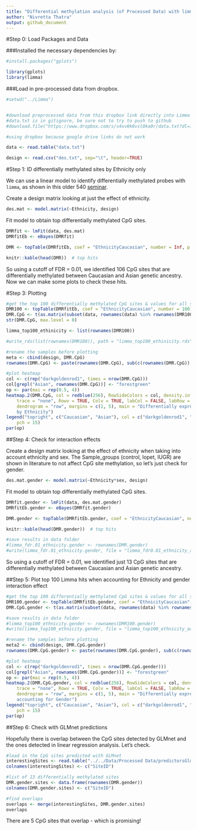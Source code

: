 ```yaml
---
title: "Differential methylation analysis (of Processed Data) with limma"
author: "Nivretta Thatra"
output: github_document
---
```


#Step 0: Load Packages and Data

###Installed the necessary dependencies by: 

```r

#install.packages("gplots")

library(gplots)
library(limma)

```

###Load in pre-processed data from dropbox.

```r

#setwd("../Limma")


#download preprocessed data from this dropbox link directly into Limma folder
#data.txt is in gitignore, be sure not to try to push to github
#download.file("https://www.dropbox.com/s/s4xv0k0vsl0ka0r/data.txt?dl=1", "data.txt")

#using dropbox because google drive links do not work

data <- read.table("data.txt")

design <- read.csv("des.txt", sep="\t", header=TRUE)

```

#Step 1: ID differentially methylated sites by Ethnicity only

We can use a linear model to identify differentially methylated probes with `limma`, as shown in this older 540 [seminar](http://www.ugrad.stat.ubc.ca/~stat540/seminars/seminar08_methylation.html).

Create a design matrix looking at just the effect of ethnicity.

```r
des.mat <- model.matrix(~Ethnicity, design)
```

Fit model to obtain top differentially methylated CpG sites.

```r

DMRfit <- lmFit(data, des.mat)
DMRfitEb <- eBayes(DMRfit)

DMR <- topTable(DMRfitEb, coef = "EthnicityCaucasian", number = Inf, p.value = 0.01, adjust.method = "BH")

knitr::kable(head(DMR))  # top hits 

```

So using a cutoff of FDR = 0.01, we identified 106 CpG sites that are differentially methylated between Caucasian and Asian genetic ancestry. Now we can make some plots to check these hits.

#Step 3: Plotting

```r

#get the top 100 differentially methylated CpG sites & values for all samples
DMR100 <- topTable(DMRfitEb, coef = "EthnicityCaucasian", number = 100)
DMR.CpG <- t(as.matrix(subset(data, rownames(data) %in% rownames(DMR100))))
str(DMR.CpG, max.level = 0)

limma_top100_ethinicity <- list(rownames(DMR100))

#write_rds(list(rownames(DMR100)), path = "limma_top100_ethinicity.rds")

#rename the samples before plotting
meta <- cbind(design, DMR.CpG)
rownames(DMR.CpG) <- paste(rownames(DMR.CpG), sub(c(rownames(DMR.CpG)), "", meta$Ethnicity), sep = "_")

#plot heatmap
col <- c(rep("darkgoldenrod1", times = nrow(DMR.CpG)))
col[grepl("Asian", rownames(DMR.CpG))] <- "forestgreen"
op <- par(mai = rep(0.5, 4))
heatmap.2(DMR.CpG, col = redblue(256), RowSideColors = col, density.info = "none", 
    trace = "none", Rowv = TRUE, Colv = TRUE, labCol = FALSE, labRow = FALSE, 
    dendrogram = "row", margins = c(1, 5), main = "Differentially expressed genes 
    by Ethnicity")
legend("topright", c("Caucasian", "Asian"), col = c("darkgoldenrod1", "forestgreen"), 
    pch = 15)
par(op)
```

##Step 4: Check for interaction effects

Create a design matrix looking at the effect of ethnicity when taking into account ethnicity and sex. The Sample_groups (control, lopet, IUGR) are shown in literature to not affect CpG site methylation, so let's just check for gender.

```r
des.mat.gender <- model.matrix(~Ethnicity*sex, design)
```

Fit model to obtain top differentially methylated CpG sites.

```r

DMRfit.gender <- lmFit(data, des.mat.gender)
DMRfitEb.gender <- eBayes(DMRfit.gender)

DMR.gender <- topTable(DMRfitEb.gender, coef = "EthnicityCaucasian", number = Inf, p.value = 0.01, adjust.method = "BH")

knitr::kable(head(DMR.gender))  # top hits 

#save results in data folder
#limma_fdr.01_ethnicity.gender <- rownames(DMR.gender)
#write(limma_fdr.01_ethnicity.gender, file = "limma_fdr0.01_ethnicity_accountingforGender.txt")

```

So using a cutoff of FDR = 0.01, we identified just 13 CpG sites that are differentially methylated between Caucasian and Asian genetic ancestry. 

##Step 5: Plot top 100 Limma hits when accounting for Ethnicity and gender interaction effect

```r

#get the top 100 differentially methylated CpG sites & values for all samples
DMR100.gender <- topTable(DMRfitEb.gender, coef = "EthnicityCaucasian", number = 100)
DMR.CpG.gender <- t(as.matrix(subset(data, rownames(data) %in% rownames(DMR100.gender))))

#save results in data folder
#limma_top100_ethnicity.gender <- rownames(DMR100.gender)
#write(limma_top100_ethnicity.gender, file = "limma_top100_ethnicity_accountingforGender.txt")

#rename the samples before plotting
meta2 <- cbind(design, DMR.CpG.gender)
rownames(DMR.CpG.gender) <- paste(rownames(DMR.CpG.gender), sub(c(rownames(DMR.CpG.gender)), "", meta2$Ethnicity), sep = "_")

#plot heatmap
col <- c(rep("darkgoldenrod1", times = nrow(DMR.CpG.gender)))
col[grepl("Asian", rownames(DMR.CpG.gender))] <- "forestgreen"
op <- par(mai = rep(0.5, 4))
heatmap.2(DMR.CpG.gender, col = redblue(256), RowSideColors = col, density.info = "none", 
    trace = "none", Rowv = TRUE, Colv = TRUE, labCol = FALSE, labRow = FALSE, 
    dendrogram = "row", margins = c(1, 5), main = "Differentially expressed genes by Ethnicity, 
    accounting for Gender")
legend("topright", c("Caucasian", "Asian"), col = c("darkgoldenrod1", "forestgreen"), 
    pch = 15)
par(op)
```

##Step 6: Check with GLMnet predictions

Hopefully there is overlap between the CpG sites detected by GLMnet and the ones detected in linear regression analysis. Let's check.

```r

#load in the CpG sites predicted with GLMnet
interestingSites <- read.table("../../Data/Processed Data/predictorsGlmnet.txt")
colnames(interestingSites) <- c("SiteID")

#list of 13 differentially methylated sites
DMR.gender.sites <- data.frame(rownames(DMR.gender))
colnames(DMR.gender.sites) <- c("SiteID")

#find overlaps
overlaps <- merge(interestingSites, DMR.gender.sites)
overlaps

```

There are 5 CpG sites that overlap - which is promising!
